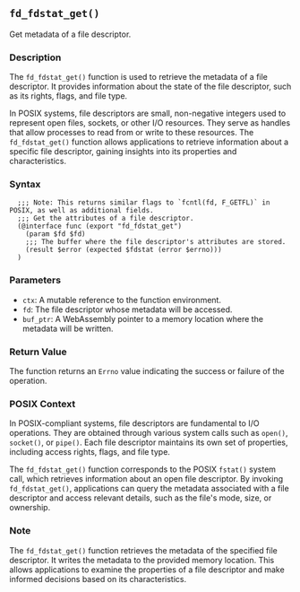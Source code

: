 ## `fd_fdstat_get()`

Get metadata of a file descriptor.

### Description

The `fd_fdstat_get()` function is used to retrieve the metadata of a file descriptor. It provides information about the state of the file descriptor, such as its rights, flags, and file type.

In POSIX systems, file descriptors are small, non-negative integers used to represent open files, sockets, or other I/O resources. They serve as handles that allow processes to read from or write to these resources. The `fd_fdstat_get()` function allows applications to retrieve information about a specific file descriptor, gaining insights into its properties and characteristics.

### Syntax

```ebnf
  ;;; Note: This returns similar flags to `fcntl(fd, F_GETFL)` in POSIX, as well as additional fields.
  ;;; Get the attributes of a file descriptor.
  (@interface func (export "fd_fdstat_get")
    (param $fd $fd)
    ;;; The buffer where the file descriptor's attributes are stored.
    (result $error (expected $fdstat (error $errno)))
  )
```
### Parameters

- `ctx`: A mutable reference to the function environment.
- `fd`: The file descriptor whose metadata will be accessed.
- `buf_ptr`: A WebAssembly pointer to a memory location where the metadata will be written.

### Return Value

The function returns an `Errno` value indicating the success or failure of the operation.

### POSIX Context

In POSIX-compliant systems, file descriptors are fundamental to I/O operations. They are obtained through various system calls such as `open()`, `socket()`, or `pipe()`. Each file descriptor maintains its own set of properties, including access rights, flags, and file type.

The `fd_fdstat_get()` function corresponds to the POSIX `fstat()` system call, which retrieves information about an open file descriptor. By invoking `fd_fdstat_get()`, applications can query the metadata associated with a file descriptor and access relevant details, such as the file's mode, size, or ownership.

### Note

The `fd_fdstat_get()` function retrieves the metadata of the specified file descriptor. It writes the metadata to the provided memory location. This allows applications to examine the properties of a file descriptor and make informed decisions based on its characteristics.
